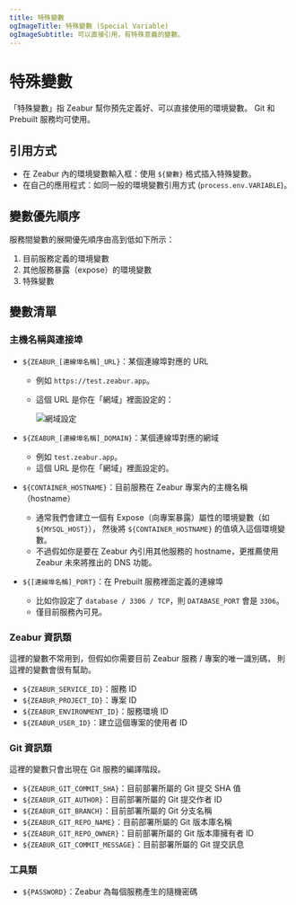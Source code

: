 ```yaml
---
title: 特殊變數
ogImageTitle: 特殊變數 (Special Variable)
ogImageSubtitle: 可以直接引用，有特殊意義的變數。
---
```


# 特殊變數

「特殊變數」指 Zeabur 幫你預先定義好、可以直接使用的環境變數。
Git 和 Prebuilt 服務均可使用。

## 引用方式

- 在 Zeabur 內的環境變數輸入框：使用 `${變數}` 格式插入特殊變數。
- 在自己的應用程式：如同一般的環境變數引用方式 (`process.env.VARIABLE`)。

## 變數優先順序

服務間變數的展開優先順序由高到低如下所示：

1. 目前服務定義的環境變數
2. 其他服務暴露（expose）的環境變數
3. 特殊變數

## 變數清單

### 主機名稱與連接埠

- `${ZEABUR_[連線埠名稱]_URL}`：某個連線埠對應的 URL
  - 例如 `https://test.zeabur.app`。
  - 這個 URL 是你在「網域」裡面設定的：

    ![網域設定](/deploy/special-variables/domain-port-customization.png)

- `${ZEABUR_[連線埠名稱]_DOMAIN}`：某個連線埠對應的網域
  - 例如 `test.zeabur.app`。
  - 這個 URL 是你在「網域」裡面設定的。
- `${CONTAINER_HOSTNAME}`：目前服務在 Zeabur 專案內的主機名稱（hostname）
    - 通常我們會建立一個有 Expose（向專案暴露）屬性的環境變數（如 `${MYSQL_HOST}`），
      然後將 `${CONTAINER_HOSTNAME}` 的值填入這個環境變數。
    - 不過假如你是要在 Zeabur 內引用其他服務的 hostname，更推薦使用 Zeabur 未來將推出的 DNS 功能。
- `${[連線埠名稱]_PORT}`：在 Prebuilt 服務裡面定義的連線埠
    - 比如你設定了 `database / 3306 / TCP`，則 `DATABASE_PORT` 會是 `3306`。
    - 僅目前服務內可見。

### Zeabur 資訊類

這裡的變數不常用到，但假如你需要目前 Zeabur 服務 / 專案的唯一識別碼，
則這裡的變數會很有幫助。

- `${ZEABUR_SERVICE_ID}`：服務 ID
- `${ZEABUR_PROJECT_ID}`：專案 ID
- `${ZEABUR_ENVIRONMENT_ID}`：服務環境 ID
- `${ZEABUR_USER_ID}`：建立這個專案的使用者 ID

### Git 資訊類

這裡的變數只會出現在 Git 服務的編譯階段。

- `${ZEABUR_GIT_COMMIT_SHA}`：目前部署所屬的 Git 提交 SHA 值
- `${ZEABUR_GIT_AUTHOR}`：目前部署所屬的 Git 提交作者 ID
- `${ZEABUR_GIT_BRANCH}`：目前部署所屬的 Git 分支名稱
- `${ZEABUR_GIT_REPO_NAME}`：目前部署所屬的 Git 版本庫名稱
- `${ZEABUR_GIT_REPO_OWNER}`：目前部署所屬的 Git 版本庫擁有者 ID
- `${ZEABUR_GIT_COMMIT_MESSAGE}`：目前部署所屬的 Git 提交訊息

### 工具類

- `${PASSWORD}`：Zeabur 為每個服務產生的隨機密碼
